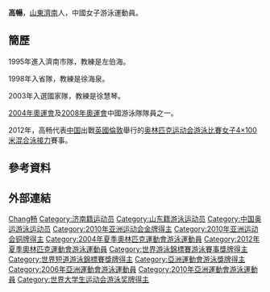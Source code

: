 {{noteTA|G1=Aquatics|1=zh-hans:0米;zh-hk:0米;zh-tw:0公尺}}
{{Infobox Swimmer
| swimmername    = 高畅
| image          = 
| fullname       =   
| nationality    = {{PRC}}
| strokes        = [[仰泳|仰泳]]
| club           = 
| collegeteam    = 
| birth_date      = {{birth_date_and_age|1987|1|29}}<ref name="伦敦奥运">{{cite web|title=2012伦敦奥运会中国体育代表团成员名录 - 高畅|url=http://2012teamchina.olympic.cn/index.php/personview/persons/15970|accessdate=2012-07-18|archive-date=2012-07-31|archive-url=https://web.archive.org/web/20120731201550/http://2012teamchina.olympic.cn/index.php/personview/persons/15970|dead-url=no}}{{zh-cn}}</ref>
| birth_place     = {{CHN}}[[山東省|山東省]][[濟南市|濟南市]]
| height         = {{height|m=1.79}}<ref name="伦敦奥运"/>
| weight         = {{weight|kg=73}}<ref name="伦敦奥运"/> 
| medaltemplates =
{{MedalSport|女子[[游泳|游泳]]}}
{{MedalCountry | {{CHN}} }}
{{MedalCompetition|[[世界游泳錦標賽|世界游泳錦標賽]]}}
{{MedalSilver | [[2005年世界游泳錦標賽|2005 蒙特利爾]] |50米背泳}}
{{MedalBronze | [[2009年世界游泳錦標賽|2009 羅馬]]|50米背泳}}
{{MedalCompetition|[[世界短池游泳錦標賽|世界短池游泳錦標賽]]}}
{{MedalSilver | [[世界短池游泳錦標賽|2004 印第安納波利斯]] | 50米背泳}}
{{MedalSilver | [[世界短池游泳錦標賽|2004 印第安納波利斯]] | 100米背泳}}
{{MedalBronze | [[世界短池游泳錦標賽|2006 上海]] | 50米背泳}}
{{MedalBronze | [[世界短池游泳錦標賽|2006 上海]] | 100米背泳}}
{{MedalBronze | [[世界短池游泳錦標賽|2006 上海]] | 4X100米混合接力}}
{{MedalSilver | [[世界短池游泳錦標賽|2008 曼徹斯特]] | 50米背泳}}
{{MedalCompetition|[[亞洲運動會|亞洲運動會]]}}
{{MedalGold|[[2010年亞洲運動會|2010年 廣州]]| 50米仰泳}}
{{MedalBronze|[[2010年亞洲運動會|2010年 廣州]]| 100米仰泳}}
}}
{{世大運獎牌記錄
|項目=游泳
|a1=2011
|b1=1
|c1=4×100公尺混合式接力
}}
'''高暢'''{{BD|1987年|1月29日||}}，[[山東|山東]][[濟南|濟南]]人，中國女子游泳運動員。

== 簡歷 ==
1995年進入濟南市隊，教練是左伯海。

1998年入省隊，教練是徐海泉。

2003年入選國家隊，教練是徐慧琴。

[[2004年夏季奧林匹克運動會游泳比賽|2004年奧運會]]及[[2008年夏季奧林匹克運動會游泳比賽|2008年奧運會]]中國游泳隊隊員之一。

2012年，高畅代表[[2012年夏季奥林匹克运动会中国代表团|中国]]出戰[[英國|英國]][[倫敦|倫敦]]舉行的[[2012年夏季奥林匹克运动会|奥林匹克运动会]][[2012年夏季奧林匹克運動會游泳比賽|游泳比賽]][[2012年夏季奧林匹克運動會女子4×100米混合泳接力比賽|女子4×100米混合泳接力]]賽事。

== 參考資料 ==
{{Reflist}}

== 外部連結 ==

{{2004 China Olympic Swimming Team}}
{{2008 China Olympic Swimming Team}}
{{2012 China Olympic Swimming Team}}
{{亚洲运动会游泳比赛女子50米仰泳冠军}}

{{Authority control}}
{{DEFAULTSORT:Gao Chang}}
[[Category:高姓|Chang畅]]
[[Category:济南籍运动员|Category:济南籍运动员]]
[[Category:山东籍游泳运动员|Category:山东籍游泳运动员]]
[[Category:中国奥运游泳运动员|Category:中国奥运游泳运动员]]
[[Category:2010年亚洲运动会金牌得主|Category:2010年亚洲运动会金牌得主]]
[[Category:2010年亚洲运动会铜牌得主|Category:2010年亚洲运动会铜牌得主]]
[[Category:2004年夏季奧林匹克運動會游泳運動員|Category:2004年夏季奧林匹克運動會游泳運動員]]
[[Category:2012年夏季奧林匹克運動會游泳運動員|Category:2012年夏季奧林匹克運動會游泳運動員]]
[[Category:世界游泳錦標賽游泳賽事獎牌得主|Category:世界游泳錦標賽游泳賽事獎牌得主]]
[[Category:世界短道游泳錦標賽獎牌得主|Category:世界短道游泳錦標賽獎牌得主]]
[[Category:亞洲運動會游泳獎牌得主|Category:亞洲運動會游泳獎牌得主]]
[[Category:2006年亞洲運動會游泳運動員|Category:2006年亞洲運動會游泳運動員]]
[[Category:2010年亞洲運動會游泳運動員|Category:2010年亞洲運動會游泳運動員]]
[[Category:世界大学生运动会游泳奖牌得主|Category:世界大学生运动会游泳奖牌得主]]